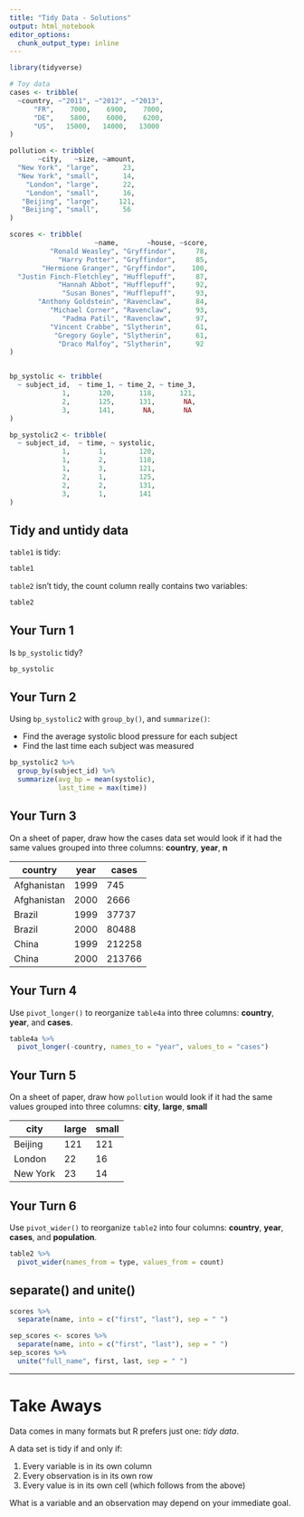 ```yaml
---
title: "Tidy Data - Solutions"
output: html_notebook
editor_options: 
  chunk_output_type: inline
---
```


<!-- This file by Jake Thompson is licensed under a Creative Commons Attribution 4.0 International License, adapted from the orignal work at https://github.com/rstudio/master-the-tidyverse by RStudio. -->

```r
library(tidyverse)

# Toy data
cases <- tribble(
  ~country, ~"2011", ~"2012", ~"2013",
      "FR",    7000,    6900,    7000,
      "DE",    5800,    6000,    6200,
      "US",   15000,   14000,   13000
)

pollution <- tribble(
       ~city,   ~size, ~amount,
  "New York", "large",      23,
  "New York", "small",      14,
    "London", "large",      22,
    "London", "small",      16,
   "Beijing", "large",     121,
   "Beijing", "small",      56
)

scores <- tribble(
                     ~name,       ~house, ~score,
          "Ronald Weasley", "Gryffindor",     78,
            "Harry Potter", "Gryffindor",     85,
        "Hermione Granger", "Gryffindor",    100,
  "Justin Finch-Fletchley", "Hufflepuff",     87,
            "Hannah Abbot", "Hufflepuff",     92,
             "Susan Bones", "Hufflepuff",     93,
       "Anthony Goldstein", "Ravenclaw",      84,
          "Michael Corner", "Ravenclaw",      93,
             "Padma Patil", "Ravenclaw",      97,
          "Vincent Crabbe", "Slytherin",      61,
           "Gregory Goyle", "Slytherin",      61,
            "Draco Malfoy", "Slytherin",      92
)


bp_systolic <- tribble(
  ~ subject_id,  ~ time_1, ~ time_2, ~ time_3,
             1,       120,      118,      121,
             2,       125,      131,       NA,
             3,       141,       NA,       NA 
)

bp_systolic2 <- tribble(
  ~ subject_id,  ~ time, ~ systolic,
             1,       1,        120,
             1,       2,        118,
             1,       3,        121,
             2,       1,        125,
             2,       2,        131,
             3,       1,        141
)
```

## Tidy and untidy data

`table1` is tidy:

```r
table1 
```

`table2` isn't tidy, the count column really contains two variables:

```r
table2
```


## Your Turn 1

Is `bp_systolic` tidy?

```r
bp_systolic
```


## Your Turn 2

Using `bp_systolic2` with `group_by()`, and `summarize()`:

* Find the average systolic blood pressure for each subject
* Find the last time each subject was measured

```r
bp_systolic2 %>% 
  group_by(subject_id) %>%
  summarize(avg_bp = mean(systolic),
            last_time = max(time))
```


## Your Turn 3

On a sheet of paper, draw how the cases data set would look if it had the same values grouped into three columns: **country**, **year**, **n**

country     | year |  cases |
----------- | ---- |  ----- |
Afghanistan | 1999 |    745 |
Afghanistan | 2000 |   2666 |
Brazil      | 1999 |  37737 |
Brazil      | 2000 |  80488 |
China       | 1999 | 212258 |
China       | 2000 | 213766 |


## Your Turn 4

Use `pivot_longer()` to reorganize `table4a` into three columns: **country**, **year**, and **cases**.

```r
table4a %>%
  pivot_longer(-country, names_to = "year", values_to = "cases")
```


## Your Turn 5

On a sheet of paper, draw how `pollution` would look if it had the same values grouped into three columns: **city**, **large**, **small**

city     | large | small |
-------- | ----- | ----- |
Beijing  |   121 |   121 |
London   |    22 |    16 |
New York |    23 |    14 |


## Your Turn 6

Use `pivot_wider()` to reorganize `table2` into four columns: **country**, **year**, **cases**, and **population**.

```r
table2 %>%
  pivot_wider(names_from = type, values_from = count)
```


## separate() and unite()

```r
scores %>%
  separate(name, into = c("first", "last"), sep = " ")
```

```r
sep_scores <- scores %>%
  separate(name, into = c("first", "last"), sep = " ")
sep_scores %>%
  unite("full_name", first, last, sep = " ")
```


***

# Take Aways

Data comes in many formats but R prefers just one: _tidy data_.

A data set is tidy if and only if:

1. Every variable is in its own column
2. Every observation is in its own row
3. Every value is in its own cell (which follows from the above)

What is a variable and an observation may depend on your immediate goal.
